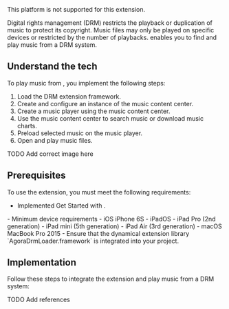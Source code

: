 

<PlatformWrapper notAllowed="android">
<PlatformWrapper notAllowed="ios">
<PlatformWrapper notAllowed="macos">
This platform is not supported for this extension.
</PlatformWrapper>
</PlatformWrapper>
</PlatformWrapper>


<PlatformWrapper notAllowed="web">
<PlatformWrapper notAllowed="flutter">
<PlatformWrapper notAllowed="react-native">
<PlatformWrapper notAllowed="electron">
<PlatformWrapper notAllowed="unity">
<PlatformWrapper notAllowed="windows">


Digital rights management (DRM) restricts the playback or duplication of music to protect its copyright. Music files may only be played on specific devices or restricted by the number of playbacks. <Vg k="RTEE_DRM" /> enables you to find and play music from a DRM system.

## Understand the tech

To play music from <Vg k="RTEE_DRM" />, you implement the following steps:

1. Load the DRM extension framework. 
1. Create and configure an instance of the music content center.
1. Create a music player using the music content center.
1. Use the music content center to search music or download music charts.
1. Preload selected music on the music player.
1. Open and play music files.

TODO Add correct image here

## Prerequisites

To use the <Vg k="RTEE_DRM" /> extension, you must meet the following requirements:

- Implemented <Link to="../get-started/get-started-sdk">Get Started with <Vpd k="NAME"/></Link>.
<PlatformWrapper platform="ios">
- Minimum device requirements
    - iOS iPhone 6S
    - iPadOS
    - iPad Pro (2nd generation)
    - iPad mini (5th generation)
    - iPad Air (3rd generation)
    - macOS MacBook Pro 2015
- Ensure that the dynamical extension library `AgoraDrmLoader.framework` is integrated into your project.

</PlatformWrapper>

## Implementation

Follow these steps to integrate the <Vg k="RTEE_DRM" /> extension and play music from a DRM system:

<ProjectImplement />

</PlatformWrapper>
</PlatformWrapper>
</PlatformWrapper>
</PlatformWrapper>
</PlatformWrapper>
</PlatformWrapper>

TODO Add references